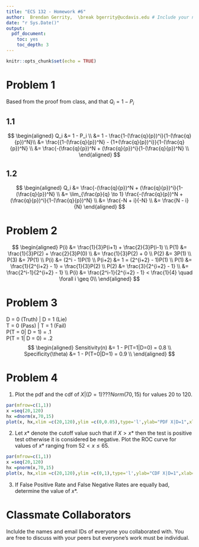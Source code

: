 ```yaml
---
title: "ECS 132 - Homework #6"
author:  Brendan Gerrity,  \break bgerrity@ucdavis.edu # Include your name, and UC Davis email
date: "r Sys.Date()"
output:
  pdf_document:
    toc: yes
    toc_depth: 3
---
```


```r
knitr::opts_chunk$set(echo = TRUE)
```
\pagebreak[4]

# Problem 1
Based from the proof from class, and that $Q_i = 1 - P_i$  

## 1.1
$$
  \begin{aligned}
    Q_i &= 1 - P_i \\
        &= 1 - \frac{1-(\frac{q}{p})^i}{1-(\frac{q}{p})^N}\\
        &= \frac{{1-(\frac{q}{p})^N} - {1+(\frac{q}{p})^i}}{1-(\frac{q}{p})^N} \\
        &= \frac{-(\frac{q}{p})^N + (\frac{q}{p})^i}{1-(\frac{q}{p})^N} \\
  \end{aligned}
$$
  
## 1.2
$$
  \begin{aligned}
    Q_i &= \frac{-(\frac{q}{p})^N + (\frac{q}{p})^i}{1-(\frac{q}{p})^N} \\
        &= \lim_{\frac{p}{q} \to 1} \frac{-(\frac{q}{p})^N + (\frac{q}{p})^i}{1-(\frac{q}{p})^N} \\
        &= \frac{-N + i}{-N} \\
        &= \frac{N - i}{N}
  \end{aligned}
$$

# Problem 2

$$
  \begin{aligned}
    P(i) &= \frac{1}{3}P(i+1) + \frac{2}{3}P(i-1) \\
    P(1) &= \frac{1}{3}P(2) + \frac{2}{3}P(0) \\
         &= \frac{1}{3}P(2) + 0 \\
    P(2) &= 3P(1) \\
    P(3) &= 7P(1) \\
    P(i) &= (2^i - 1)P(1) \\
    P(i+2) &= 1 = (2^{i+2} - 1)P(1) \\
    P(1)   &= \frac{1}{2^{i+2} - 1} = \frac{1}{3}P(2) \\
    P(2)   &= \frac{3}{2^{i+2} - 1} \\
           &= \frac{2^i-1}{2^{i+2} - 1} \\
    P(i)   &= \frac{2^i-1}{2^{i+2} - 1} < \frac{1}{4} \quad \forall i \geq 0\\ 
  \end{aligned}
$$
  
# Problem 3

D = 0 (Truth) | D = 1 (Lie)  
T = 0 (Pass)  | T = 1 (Fail)   
P(T = 0| D = 1) = .1  
P(T = 1| D = 0) = .2  
$$
  \begin{aligned}
    Sensitivity(n) &= 1 - P(T=1|D=0) = 0.8 \\
    Specificity(\theta) &= 1 - P(T=0|D=1) = 0.9 \\
  \end{aligned}
$$  
  
# Problem 4

1.  Plot the pdf and the cdf of $X|(D= 1)???Norm(70,15)$ for values 20 to 120.  
```r
par(mfrow=c(1,1))
x =seq(20,120)
hx =dnorm(x,70,15)
plot(x, hx,xlim =c(20,120),ylim =c(0,0.05),type='l',ylab="PDF X|D=1",xlab="x")
```
  
2.  Let $x*$ denote the cutoff value such that if $X > x*$ then the test is positive test otherwise it is considered be negative. Plot the ROC curve for values of $x*$ ranging from $52 < x \leq 65$.  
```r
par(mfrow=c(1,1))
x =seq(20,120)
hx =pnorm(x,70,15)
plot(x, hx,xlim =c(20,120),ylim =c(0,1),type='l',ylab="CDF X|D=1",xlab="x")
```
  
3.  If False Positive Rate and False Negative Rates are equally bad, determine the value of $x*$.   

# Classmate Collaborators

Inclulde the names and email IDs of everyone you collaborated with. You are free to discuss with your peers but everyone's work must be individual.
